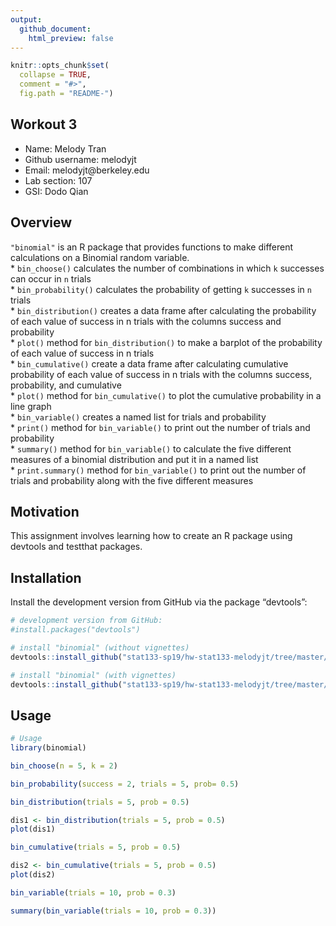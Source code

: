 ```yaml
---
output: 
  github_document:
    html_preview: false
---
```


```r
knitr::opts_chunk$set(
  collapse = TRUE,
  comment = "#>",
  fig.path = "README-")
```
## Workout 3

- Name: Melody Tran
- Github username: melodyjt
- Email: melodyjt@berkeley.edu
- Lab section: 107
- GSI: Dodo Qian

## Overview

`"binomial"` is an R package that provides functions to make different calculations on a Binomial random variable.    
* `bin_choose()` calculates the number of combinations in which `k` successes can occur in `n` trials    
* `bin_probability()` calculates the probability of getting `k` successes in `n` trials    
* `bin_distribution()` creates a data frame after calculating the probability of each value of success in n trials with the columns success and probability    
* `plot()` method for `bin_distribution()` to make a barplot of the probability of each value of success in n trials    
* `bin_cumulative()` create a data frame after calculating cumulative probability of each value of success in n trials with the columns success, probability, and cumulative    
* `plot()` method for `bin_cumulative()` to plot the cumulative probability in a line graph    
* `bin_variable()` creates a named list for trials and probability    
* `print()` method for `bin_variable()` to print out the number of trials and probability    
* `summary()` method for `bin_variable()` to calculate the five different measures of a binomial distribution and put it in a named list    
* `print.summary()` method for `bin_variable()` to print out the number of trials and probability along with the five different measures    


## Motivation

This assignment involves learning how to create an R package using devtools and testthat packages. 


## Installation
Install the development version from GitHub via the package "devtools":
```r
# development version from GitHub:
#install.packages("devtools")

# install "binomial" (without vignettes)
devtools::install_github("stat133-sp19/hw-stat133-melodyjt/tree/master/workout3")

# install "binomial" (with vignettes)
devtools::install_github("stat133-sp19/hw-stat133-melodyjt/tree/master/workout3", build_vignettes = TRUE)

```

## Usage
```r
# Usage
library(binomial)

bin_choose(n = 5, k = 2)

bin_probability(success = 2, trials = 5, prob= 0.5)

bin_distribution(trials = 5, prob = 0.5)

dis1 <- bin_distribution(trials = 5, prob = 0.5)
plot(dis1)

bin_cumulative(trials = 5, prob = 0.5)

dis2 <- bin_cumulative(trials = 5, prob = 0.5)
plot(dis2)

bin_variable(trials = 10, prob = 0.3)

summary(bin_variable(trials = 10, prob = 0.3))
```


